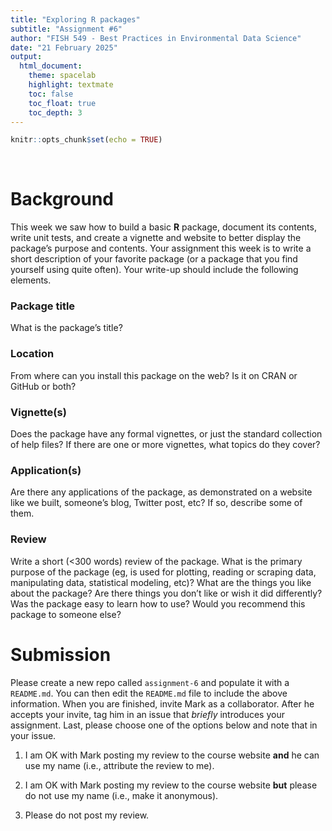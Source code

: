 ```yaml
---
title: "Exploring R packages"
subtitle: "Assignment #6"
author: "FISH 549 - Best Practices in Environmental Data Science"
date: "21 February 2025"
output:
  html_document:
    theme: spacelab
    highlight: textmate
    toc: false
    toc_float: true
    toc_depth: 3
---
```


```r
knitr::opts_chunk$set(echo = TRUE)
```

<br>

# Background

This week we saw how to build a basic **R** package, document its contents, write unit tests, and create a vignette and website to better display the package's purpose and contents. Your assignment this week is to write a short description of your favorite package (or a package that you find yourself using quite often). Your write-up should include the following elements.

### Package title

What is the package's title?

### Location

From where can you install this package on the web? Is it on CRAN or GitHub or both?

### Vignette(s)

Does the package have any formal vignettes, or just the standard collection of help files? If there are one or more vignettes, what topics do they cover?

### Application(s)

Are there any applications of the package, as demonstrated on a website like we built, someone's blog, Twitter post, etc? If so, describe some of them.

### Review

Write a short (<300 words) review of the package. What is the primary purpose of the package (eg, is used for plotting, reading or scraping data, manipulating data, statistical modeling, etc)? What are the things you like about the package? Are there things you don't like or wish it did differently? Was the package easy to learn how to use? Would you recommend this package to someone else?

# Submission

Please create a new repo called `assignment-6` and populate it with a `README.md`. You can then edit the `README.md` file to include the above information. When you are finished, invite Mark as a collaborator. After he accepts your invite, tag him in an issue that *briefly* introduces your assignment. Last, please choose one of the options below and note that in your issue.

1) I am OK with Mark posting my review to the course website **and** he can use my name (i.e., attribute the review to me).

2) I am OK with Mark posting my review to the course website **but** please do not use my name (i.e., make it anonymous).

3) Please do not post my review.


